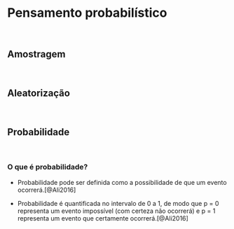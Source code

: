 # **Pensamento probabilístico** {#pensamento-probabilistico}

<br>

## Amostragem {#amostragem}

<br>

## Aleatorização {#aleatorizacao}

<br>

## Probabilidade {#probabilidade}

<br>

### O que é probabilidade?

- Probabilidade pode ser definida como a possibilidade de que um evento ocorrerá.[@Ali2016]

- Probabilidade é quantificada no intervalo de 0 a 1, de modo que p = 0 representa um evento impossível (com certeza não ocorrerá) e p = 1 representa um evento que certamente ocorrerá.[@Ali2016]

<br>
